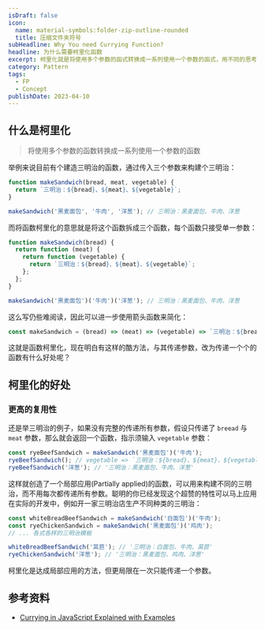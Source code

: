 ```yaml
---
isDraft: false
icon:
  name: material-symbols:folder-zip-outline-rounded
  title: 压缩文件夹符号
subHeadline: Why You need Currying Function?
headline: 为什么需要柯里化函数
excerpt: 柯里化就是将使用多个参数的函式转换成一系列使用一个参数的函式，用不同的思考方式来撰写函式，藉由将一个大函式分解成很多仅使用一个参数的函式，打造可被重复利用与轻松除错的函式，透过实际制作三明治函式案例简白的说明柯里化的概念。
category: Pattern
tags:
  - FP
  - Concept
publishDate: 2023-04-10
---
```


## 什么是柯里化

> 将使用多个参数的函数转换成一系列使用一个参数的函数

举例来说目前有个建造三明治的函数，通过传入三个参数来构建个三明治：

```js
function makeSandwich(bread, meat, vegetable) {
  return `三明治：${bread}、${meat}、${vegetable}`;
}

makeSandwich('黑麦面包', '牛肉', '洋葱'); // 三明治：黑麦面包、牛肉、洋葱
```

而将函数柯里化的意思就是将这个函数拆成三个函数，每个函数只接受单一参数：

```js
function makeSandwich(bread) {
  return function (meat) {
    return function (vegetable) {
      return `三明治：${bread}、${meat}、${vegetable}`;
    };
  };
}

makeSandwich('黑麦面包')('牛肉')('洋葱'); // 三明治：黑麦面包、牛肉、洋葱
```

这么写仍些难阅读，因此可以进一步使用箭头函数来简化：

```js
const makeSandwich = (bread) => (meat) => (vegetable) => `三明治：${bread}、${meat}、${vegetable}`;
```

这就是函数柯里化，现在明白有这样的酷方法，与其传递参数，改为传递一个个的函数有什么好处呢？

## 柯里化的好处

### 更高的复用性

还是举三明治的例子，如果没有完整的传递所有参数，假设只传递了 `breead` 与 `meat` 参数，那么就会返回一个函数，指示须输入 `vegetable` 参数：

```js
const ryeBeefSandwich = makeSandwich('黑麦面包')('牛肉');
ryeBeefSandwich(); // vegetable => `三明治：${bread}、${meat}、${vegetable}`
ryeBeefSandwich('洋葱'); // '三明治：黑麦面包、牛肉、洋葱'
```

这样就创造了一个局部应用(Partially applied)的函数，可以用来构建不同的三明治，而不用每次都传递所有参数。聪明的你已经发现这个超赞的特性可以马上应用在实际的开发中，例如开一家三明治店生产不同种类的三明治：

```js
const whiteBreadBeefSandwich = makeSandwich('白面包')('牛肉');
const ryeChickenSandwich = makeSandwich('黑麦面包')('鸡肉');
// ... 各式各样的三明治模板

whiteBreadBeefSandwich('莴苣'); // '三明治：白面包、牛肉、莴苣'
ryeChickenSandwich('洋葱'); // '三明治：黑麦面包、鸡肉、洋葱'
```

<Info type="info">柯里化是达成局部应用的方法，但更局限在一次只能传递一个参数。</Info>

## 参考资料

- [Currying in JavaScript Explained with Examples](https://builtin.com/software-engineering-perspectives/currying-javascript)
